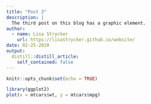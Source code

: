 ```yaml
---
title: "Post 3"
description: |
  The third post on this blog has a graphic element.
author:
  - name: Lisa Strycker
    url: https://lisastrycker.github.io/website/
date: 02-25-2020
output:
  distill::distill_article:
    self_contained: false
---
```


```r
knitr::opts_chunk$set(echo = TRUE)

library(ggplot2)
plot(x = mtcars$wt, y = mtcars$mpg)

```

